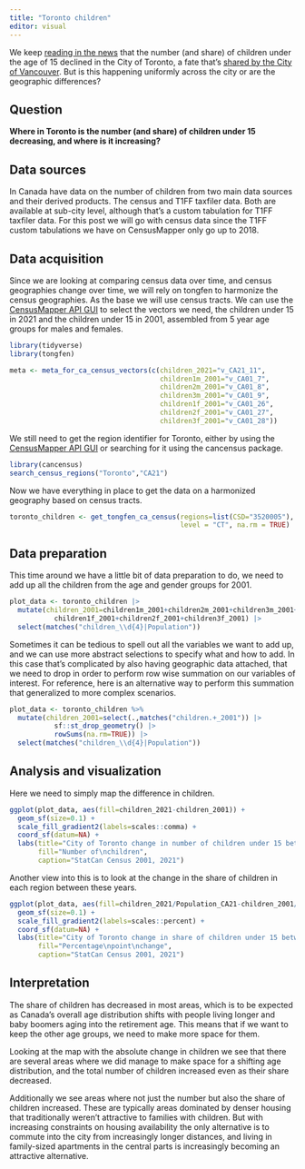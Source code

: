 ```yaml
---
title: "Toronto children"
editor: visual
---
```


We keep [reading in the news](https://www.thestar.com/opinion/contributors/2022/10/10/an-exodus-of-families-torontos-decline-in-children-should-be-an-election-issue.html) that the number (and share) of children under the age of 15 declined in the City of Toronto, a fate that's [shared by the City of Vancouver](https://doodles.mountainmath.ca/blog/2022/05/11/children-are-good-actually/). But is this happening uniformly across the city or are the geographic differences?

## Question

**Where in Toronto is the number (and share) of children under 15 decreasing, and where is it increasing?**

## Data sources

In Canada have data on the number of children from two main data sources and their derived products. The census and T1FF taxfiler data. Both are available at sub-city level, although that's a custom tabulation for T1FF taxfiler data. For this post we will go with census data since the T1FF custom tabulations we have on CensusMapper only go up to 2018.

## Data acquisition

Since we are looking at comparing census data over time, and census geographies change over time, we will rely on tongfen to harmonize the census geographies. As the base we will use census tracts. We can use the [CensusMapper API GUI](https://censusmapper.ca/api) to select the vectors we need, the children under 15 in 2021 and the children under 15 in 2001, assembled from 5 year age groups for males and females.

```r
library(tidyverse)
library(tongfen)

meta <- meta_for_ca_census_vectors(c(children_2021="v_CA21_11",
                                     children1m_2001="v_CA01_7",
                                     children2m_2001="v_CA01_8",
                                     children3m_2001="v_CA01_9",
                                     children1f_2001="v_CA01_26",
                                     children2f_2001="v_CA01_27",
                                     children3f_2001="v_CA01_28"))
```

We still need to get the region identifier for Toronto, either by using the [CensusMapper API GUI](https://censusmapper.ca/api) or searching for it using the cancensus package.

```r
library(cancensus)
search_census_regions("Toronto","CA21")
```

Now we have everything in place to get the data on a harmonized geography based on census tracts.

```r
toronto_children <- get_tongfen_ca_census(regions=list(CSD="3520005"), meta=meta, 
                                          level = "CT", na.rm = TRUE)
```

## Data preparation

This time around we have a little bit of data preparation to do, we need to add up all the children from the age and gender groups for 2001.

```r
plot_data <- toronto_children |>
  mutate(children_2001=children1m_2001+children2m_2001+children3m_2001+
           children1f_2001+children2f_2001+children3f_2001) |>
  select(matches("children_\\d{4}|Population"))
```

Sometimes it can be tedious to spell out all the variables we want to add up, and we can use more abstract selections to specify what and how to add. In this case that's complicated by also having geographic data attached, that we need to drop in order to perform row wise summation on our variables of interest. For reference, here is an alternative way to perform this summation that generalized to more complex scenarios.

```r
plot_data <- toronto_children %>%
  mutate(children_2001=select(.,matches("children.+_2001")) |> 
           sf::st_drop_geometry() |> 
           rowSums(na.rm=TRUE)) |>
  select(matches("children_\\d{4}|Population"))
```

## Analysis and visualization

Here we need to simply map the difference in children.

```r
ggplot(plot_data, aes(fill=children_2021-children_2001)) +
  geom_sf(size=0.1) +
  scale_fill_gradient2(labels=scales::comma) +
  coord_sf(datum=NA) +
  labs(title="City of Toronto change in number of children under 15 between 2001 to 2021",
       fill="Number of\nchildren",
       caption="StatCan Census 2001, 2021")
```

Another view into this is to look at the change in the share of children in each region between these years.

```r
ggplot(plot_data, aes(fill=children_2021/Population_CA21-children_2001/Population_CA01)) +
  geom_sf(size=0.1) +
  scale_fill_gradient2(labels=scales::percent) +
  coord_sf(datum=NA) +
  labs(title="City of Toronto change in share of children under 15 between 2001 to 2021",
       fill="Percentage\npoint\nchange",
       caption="StatCan Census 2001, 2021")
```

## Interpretation

The share of children has decreased in most areas, which is to be expected as Canada's overall age distribution shifts with people living longer and baby boomers aging into the retirement age. This means that if we want to keep the other age groups, we need to make more space for them.

Looking at the map with the absolute change in children we see that there are several areas where we did manage to make space for a shifting age distribution, and the total number of children increased even as their share decreased.

Additionally we see areas where not just the number but also the share of children increased. These are typically areas dominated by denser housing that traditionally weren't attractive to families with children. But with increasing constraints on housing availability the only alternative is to commute into the city from increasingly longer distances, and living in family-sized apartments in the central parts is increasingly becoming an attractive alternative.
